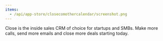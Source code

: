 ```yaml
---
items:
  - /api/app-store/closecomothercalendar/screenshot.png
---
```


<Slider items={items} />

Close is the inside sales CRM of choice for startups and SMBs. Make more calls, send more emails and close more deals starting today.
